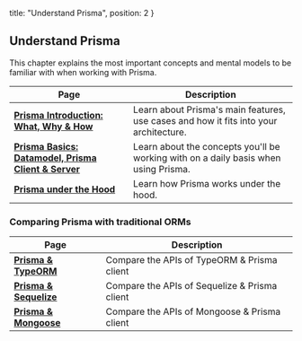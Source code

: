 
  title: "Understand Prisma",
  position: 2
}

## Understand Prisma

This chapter explains the most important concepts and mental models to be familiar with when working with Prisma.

| Page | Description |
| -- | --- |
| [**Prisma Introduction: What, Why & How**](j9ff) | Learn about Prisma's main features, use cases and how it fits into your architecture. |
| [**Prisma Basics: Datamodel, Prisma Client & Server**](fgz4) | Learn about the concepts you'll be working with on a daily basis when using Prisma. |
| [**Prisma under the Hood**](j8ff) | Learn how Prisma works under the hood. |

### Comparing Prisma with traditional ORMs

| Page | Description |
| --- | --- |
| [**Prisma & TypeORM**](k9fh) | Compare the APIs of TypeORM & Prisma client |
| [**Prisma & Sequelize**](c4fk) | Compare the APIs of Sequelize & Prisma client |
| [**Prisma & Mongoose**](ys8c) | Compare the APIs of Mongoose & Prisma client | 